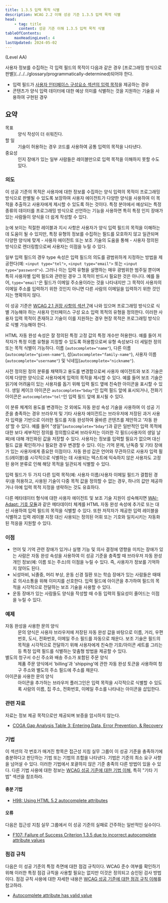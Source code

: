 ```yaml
---
title: 1.3.5 입력 목적 식별
description: WCAG 2.2 이해 성공 기준 1.3.5 입력 목적 식별
head:
    - tag: title
      content: 성공 기준 이해 1.3.5 입력 목적 식별
tableOfContents:
    maxHeadingLevel: 4
lastUpdated: 2024-05-02
---
```



(Level AA)

<Card title="성공 기준(SC)">
사용자 정보를 수집하는 각 입력 필드의 목적이 다음과 같은 경우 [프로그래밍 방식으로 판별](../../../glossary/programmatically-determined)되어야 한다.

*   입력 필드가 [사용자 인터페이스 구성요소 섹션의 입력 목적](https://www.w3.org/TR/WCAG22/#input-purposes)을 제공하는 경우
*   콘텐츠가 양식 입력 데이터에 대한 예상 의미를 식별하는 것을 지원하는 기술을 사용하여 구현된 경우
</Card>

## 요약

<dl>
<dt>목표</dt>
<dd>양식 작성이 더 쉬워진다.</dd>
<dt>할 일</dt>
<dd>기술이 허용하는 경우 코드를 사용하여 공통 입력의 목적을 나타낸다.</dd>
<dt>중요성</dt>
<dd>인지 장애가 있는 일부 사람들은 레이블만으로 입력 목적을 이해하지 못할 수도 있다.</dd>
</dl>

### 의도

이 성공 기준의 목적은 사용자에 대한 정보를 수집하는 양식 입력의 목적이 프로그래밍 방식으로 판별될 수 있도록 보장하여 사용자 에이전트가 다양한 양식을 사용하여 이 목적을 추출하고 사용자에게 제시할 수 있도록 하는 것이다. 특정 분야에서 예상되는 특정 종류의 데이터를 프로그래밍 방식으로 선언하는 기능을 사용하면 특히 특정 인지 장애가 있는 사람들이 양식을 더 쉽게 작성할 수 있다.

눈에 보이는 적절한 레이블과 지시 사항은 사용자가 양식 입력 필드의 목적을 이해하는 데 도움이 될 수 있지만, 특정 유형의 정보를 수집하는 필드를 모호하지 않고 일관되며 다양한 양식에 맞게 - 사용자 에이전트 또는 보조 기술의 도움을 통해 - 사용자 정의된 방식으로 렌더링함으로써 사용자는 이점을 누릴 수 있다.

일부 입력 필드의 경우 type 속성은 입력 필드의 의도를 광범위하게 지정하는 방법을 제공한다(예: `<input type="tel">`, `<input type="email">` 또는 `<input type="password">`). 그러나 이는 입력 유형을 설명하는 매우 광범위한 범주일 뿐이며 특히 사용자별 입력 필드와 관련된 경우 그 목적이 반드시 필요한 것은 아니다. 예를 들어, `type="email"`은 필드가 이메일 주소용이라는 것을 나타내지만 그 목적이 사용자의 이메일 주소를 입력하기 위한 것인지 아니면 다른 사람의 이메일을 입력하기 위한 것인지는 명확하지 않다.

이 성공 기준은 [WCAG 2.1 권장 사항의 섹션 7](https://www.w3.org/TR/WCAG21/#input-purposes)에 나와 있으며 프로그래밍 방식으로 식별 가능해야 하는 사용자 인터페이스 구성 요소 입력 목적의 유형을 정의한다. 이러한 사용자 입력 목적이 존재하고 기술이 이를 지원하는 경우 현장 목적은 프로그래밍 방식으로 식별 가능해야 한다.

HTML 자동 완성 속성은 잘 정의된 특정 고정 값의 특정 개수만 허용한다. 예를 들어 저작자가 특정 이름 유형을 지정할 수 있도록 허용함으로써 유형 속성보다 더 세밀한 정의 또는 목적 식별이 가능하다. 이름 (`autocomplete="name"`), 다른 이름(`autocomplete="given-name"`), 성(`autocomplete="family-name"`), 사용자 이름(`autocomplete="username"`) 및 닉네임(`autocomplete="nickname"`).

사전 정의된 정의 분류를 채택하고 용도를 변경함으로써 사용자 에이전트와 보조 기술은 이제 다양한 양식으로 사용자에게 입력의 목적을 제시할 수 있다. 예를 들어 보조 기술은 읽기에 어려움이 있는 사용자를 돕기 위해 입력 필드 옆에 친숙한 아이콘을 표시할 수 있다. 생일 케이크 아이콘은 `autocomplete="bday"`인 입력 필드 앞에 표시되거나, 전화기 아이콘은 `autocomplete="tel"`인 입력 필드 앞에 표시될 수 있다.

이 분류 체계의 용도를 변경하는 것 외에도 자동 완성 속성 기술을 사용하여 이 성공 기준을 충족하는 경우 브라우저 및 기타 사용자 에이전트는 브라우저에 저장된 과거 사용자 입력을 기반으로 이러한 필드를 자동 완성하여 올바른 콘텐츠를 제안하고 '자동 완성'할 수 있다. 예를 들어 "생일"(`autocomplete="bday"`)과 같은 일반적인 입력 목적에 대한 보다 세부적인 정의를 정의함으로써 브라우저는 이러한 각 필드(사용자의 생일 날짜)에 대해 개인화된 값을 저장할 수 있다. 사용자는 정보를 입력할 필요가 없으며 대신 필드 값을 확인하거나 필요한 경우 변경할 수 있다. 이는 기억 문제, 난독증 및 기타 장애가 있는 사용자에게 중요한 이점이다. 자동 완성 값은 언어와 무관하므로 사용자 입력 필드(레이블)를 시각적으로 식별하는 데 사용되는 텍스트에 익숙하지 않은 사용자도 고정된 용어 분류로 인해 해당 목적을 일관되게 식별할 수 있다.

입력 필드가 두 가지 다른 입력 목적(예: 사용자 이름/사용자 이메일 필드가 결합된 경우)을 허용하고, 사용된 기술이 다중 목적 값을 정의할 수 없는 경우, 하나의 값만 제공하거나 아예 입력 목적 지정을 생략하는 것도 유효하다.

다른 메타데이터 형식에 대한 사용자 에이전트 및 보조 기술 지원이 성숙해지면 [WAI-Adapt: 기호 모듈](https://www.w3.org/TR/adapt-symbols/)과 같은 메타데이터 체계를 HTML 자동 완성 속성에 추가로 또는 대신 사용하여 입력 필드의 목적을 식별할 수 있다. 또한 저작자가 제공한 입력 레이블을 식별하고 입력 레이블 지정 대신 사용되는 정의된 어휘 또는 기호와 일치시키는 자동화된 적응을 지원할 수 있다.

### 이점

*   언어 및 기억 관련 장애가 있거나 실행 기능 및 의사 결정에 영향을 미치는 장애가 있는 사람은 자동 완성 속성을 사용하여 이 성공 기준을 충족할 때 브라우저 자동 완성 개인 정보(예: 이름 또는 주소)의 이점을 누릴 수 있다. 즉, 사용자가 정보를 기억하지 않아도 된다.
*   뇌성마비, 뇌졸중, 머리 부상, 운동 신경 질환 또는 학습 장애가 있는 사람들은 때때로 의사소통을 위해 이미지를 선호한다. 입력 필드에 아이콘을 추가하여 필드의 목적을 시각적으로 전달하는 보조 기술을 사용할 수 있다.
*   운동 장애가 있는 사람들도 양식을 작성할 때 수동 입력의 필요성이 줄어드는 이점을 누릴 수 있다.

### 예제

<dl>
    <dt>자동 완성을 사용한 문의 양식</dt>
    <dd>
        문의 양식은 사용자 브라우저에 저장된 자동 완성 값을 바탕으로 이름, 거리, 우편번호, 도시, 전화번호, 이메일 주소 필드를 자동으로 채운다. 보조 기술은 필드의 목적을 시각적으로 전달하기 위해 사용자에게 친숙한 기호/아이콘 세트를 그리는 등 특정 입력 필드를 식별하는 맞춤형 방법을 제공할 수 있다.
    </dd>
    <dt>별도의 청구서 수신 주소와 배송 주소가 포함된 주문 양식</dt>
    <dd>
        제품 주문 양식에서 'billing'과 'shipping'에 관한 자동 완성 토큰을 사용하여 청구 주소와 별도의 주소 필드에 주소를 채운다.
    </dd>
    <dt>아이콘을 사용한 문의 양식</dt>
    <dd>
        아이콘을 추가하는 브라우저 플러그인은 입력 목적을 시각적으로 식별할 수 있도록 사람의 이름, 집 주소, 전화번호, 이메일 주소를 나타내는 아이콘을 삽입한다.
    </dd>
</dl>

### 관련 자료

자료는 정보 제공 목적으로만 제공되며 보증을 암시하지 않는다.

*   [COGA Gap Analysis Table 3: Entering Data, Error Prevention, & Recovery](https://www.w3.org/TR/coga-gap-analysis/#table3)

### 기법

이 섹션의 각 번호가 매겨진 항목은 접근성 지침 실무 그룹이 이 성공 기준을 충족하기에 충분하다고 판단하는 기법 또는 기법의 조합을 나타낸다. 기법은 기준의 최소 요구 사항을 넘어설 수 있다. 이러한 기법에서 포괄하지 않은 기준 충족의 다른 방법이 있을 수 있다. 다른 기법 사용에 대한 정보는 [WCAG 성공 기준에 대한 기법 이해](../understanding-techniques), 특히 "기타 기법" 섹션을 참조하라.

#### 충분 기법

*   [H98: Using HTML 5.2 autocomplete attributes](https://www.w3.org/WAI/WCAG22/Techniques/html/H98)

#### 오류

다음은 접근성 지침 실무 그룹에서 이 성공 기준의 실패로 간주하는 일반적인 실수이다.

*   [F107: Failure of Success Criterion 1.3.5 due to incorrect autocomplete attribute values](https://www.w3.org/WAI/WCAG22/Techniques/failures/F107)

### 점검 규칙

다음은 이 성공 기준의 특정 측면에 대한 점검 규칙이다. WCAG 준수 여부를 확인하기 위해 이러한 특정 점검 규칙을 사용할 필요는 없지만 이것은 정의되고 승인된 검사 방법이다. 점검 규칙 사용에 대한 자세한 내용은 [WCAG 성공 기준에 대한 점검 규칙 이해](../understanding-act-rules)를 참고하라.

*   [Autocomplete attribute has valid value](https://www.w3.org/WAI/standards-guidelines/act/rules/73f2c2/)

